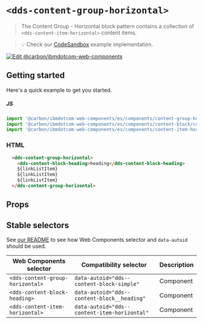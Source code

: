 
# `<dds-content-group-horizontal>`

> The Content Group - Horizontal block pattern contains a collection of
> `<dds-content-item-horizontal>` content items.

> 💡 Check our
> [CodeSandbox](https://githubbox.com/carbon-design-system/carbon-for-ibm-dotcom/tree/master/packages/web-components/examples/codesandbox/components/content-group-horizontal)
> example implementation.

[![Edit @carbon/ibmdotcom-web-components](https://codesandbox.io/static/img/play-codesandbox.svg)](https://githubbox.com/carbon-design-system/carbon-for-ibm-dotcom/tree/master/packages/web-components/examples/codesandbox/components/content-group-horizontal)

## Getting started

Here's a quick example to get you started.

##### JS

```javascript
import '@carbon/ibmdotcom-web-components/es/components/content-group-horizontal/content-group-horizontal';
import '@carbon/ibmdotcom-web-components/es/components/content-block/content-block-heading';
import '@carbon/ibmdotcom-web-components/es/components/content-item-horizontal/content-item-horizontal';
```

### HTML

```html
  <dds-content-group-horizontal>
    <dds-content-block-heading>heading</dds-content-block-heading>
    ${linkListItem}
    ${linkListItem}
    ${linkListItem}
  </dds-content-group-horizontal>
```

## Props

<Props of="dds-content-group-horizontal" />

## Stable selectors

See [our README](https://github.com/carbon-design-system/carbon-for-ibm-dotcom/tree/master/packages/web-components#stable-selectors-for-analytics-and-integratione2e-testing-in-web-components) to see how Web Components selector and `data-autoid` should be used.

| Web Components selector            | Compatibility selector                       | Description |
| ---------------------------------- | -------------------------------------------- | ----------- |
| `<dds-content-group-horizontal>`   | `data-autoid="dds--content-block-simple"`    | Component   |
| `<dds-content-block-heading>`      | `data-autoid="dds--content-block__heading"`  | Component   |
| `<dds-content-item-horizontal>`    | `data-autoid="dds--content-item-horizontal"` | Component   |


<Description markdown={contributing} />
